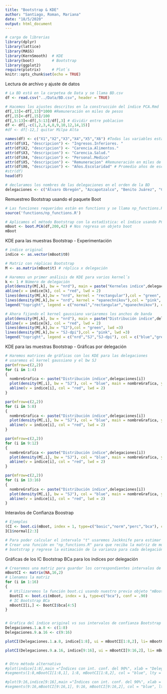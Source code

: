 ```yaml
---
title: "Bootstrap & KDE"
author: "Santiago, Roman, Mariana"
date: "18/5/2020"
output: html_document
---
```


```r
# carga de librerias
library(dplyr)
library(lattice)
library(MASS)
library(KernSmooth)  # KDE
library(boot)        # Bootstrap
library(ggplot2)    
require(plotrix)     # Plot´s
knitr::opts_chunk$set(echo = TRUE)
```

Lectura de archivo y ajuste de datos
```r
# La BD está en la carpetea de Data y se llama BD.csv
df <- read.csv("../Data/BD.csv", header = TRUE)

# Hacemos los ajustes descritos en la construcción del índice PCA.Rmd
df[,13]<-df[,13]*1000 #Remuneración en miles de pesos
df[,15]<-df[,15]/100 
df[,5:13]<-df[,5:13]/df[,3] # dividir entre poblacion
df <- df[,-c(1,2,3,4,8,9,10,12,14,15)]
#df <- df[-12,] quitar Milpa Alta

names(df) <- c("X1","X2","X3","X4","X5","X6") #Todas las variables estan en terminos poblacionales
attr(df$X1, "descripcion") <- "Ingresos.Inferiores. "
attr(df$X2, "descripcion") <- "Carencia.Alimentos."
attr(df$X3, "descripcion") <- "Carencia.Salud."
attr(df$X4, "descripcion") <- "Personal.Medico"
attr(df$X5, "descripcion") <- "Remuneracion" #Remuneración en miles de pesos
attr(df$X6, "descripcion") <- "Años.Escolaridad" # Promedio años de escolaridad
#str(df)
head(df)

# declaramos los nombres de las delegaciones en el orden de la BD
delegaciones <- c("Álvaro Obregón", "Azcapotzalco", "Benito Juárez", "Coyoacán", "Cuajimalpa de Morelos", "Cuauhtémoc", "Gustavo A. Madero","Iztacalco","Iztapalapa","La Magdalena Contreras", "Miguel Hidalgo", "Milpa Alta", "Tláhuac", "Tlalpan", "Venustiano Carranza", "Xochimilco")
```
Remuestreo Bootstrap usando el paquete Boot
```r
# Las funciones requeridas están en functions y se llama np_functions.R
source('functions/np_functions.R')

# Aplicamos el método Bootstrap con la estadística: el índice usando PCA
mBoot <- boot.PCA(df,200,42) # Nos regresa un objeto boot
mBoot

```

KDE para las muestras Bootstrap - Experimentación
```r
# indice original
indice <- as.vector(mBoot$t0)

# Matriz con réplicas Bootstrap
M <- as.matrix(mBoot$t) # réplica x delegación

# Haremos un primer análisis de KDE para varios kernel´s
k <- 1 # Número de delegación
plot(density(M[,k], bw = "nrd"), main = paste("Kerneles indice",delegaciones[k]), col = "blue", lwd =3, ylim = c(0,1)) #SJ/SJ-dpi otras maneras de escoger el bandwith
abline(v = indice[k], col = "red", lwd = 2)
lines(density(M[,k],bw = "nrd", kernel = "rectangular"),col = "green", lwd =3)
lines(density(M[,k],bw = "nrd", kernel = "epanechnikov"),col = "pink", lwd =3)
legend("topright", legend = c("normal","rectangular","epanechnikov"), col = c("blue","green","pink"), lwd = c(3,3)) 

# Ahora fijando el kernel gaussiano variaremos los anchos de banda
plot(density(M[,k], bw = "nrd"), main = paste("Distribución indice",delegaciones[k]," distintos bw"), col = "blue", lwd =3, ylim = c(0,1)) 
abline(v = indice[k], col = "red", lwd = 2)
lines(density(M[,k],bw = "SJ"),col = "green", lwd =3)
lines(density(M[,k],bw = "SJ-dpi"),col = "pink", lwd =3)
legend("topright", legend = c("nrd","SJ","SJ-dpi"), col = c("blue","green","pink"), lwd = c(3,3)) 

```

KDE para las muestras Bootstrap - Gráficas por delegación
```r
# Haremos matrices de gráficas con los KDE para las delegaciones
# usaremos el kernel gaussiano y el bw SJ
par(mfrow=c(2,2))
for (i in 1:4)
{
  nombreGrafica <- paste("Distribución índice",delegaciones[i])
  plot(density(M[,i], bw = "SJ"), col = "blue", main = nombreGrafica, ylab="probalidad",xlab="valor del índice", lwd = 2) 
  abline(v = indice[i], col = "red", lwd = 2)
}

par(mfrow=c(2,2))
for (i in 5:8)
{
  nombreGrafica <- paste("Distribución índice",delegaciones[i])
  plot(density(M[,i], bw = "SJ"), col = "blue", main = nombreGrafica, ylab="probalidad",xlab="valor del índice", lwd = 2) 
  abline(v = indice[i], col = "red", lwd = 2)
}

par(mfrow=c(2,2))
for (i in 9:12)
{
  nombreGrafica <- paste("Distribución índice",delegaciones[i])
  plot(density(M[,i], bw = "SJ"), col = "blue", main = nombreGrafica, ylab="probalidad",xlab="valor del índice", lwd = 2) 
  abline(v = indice[i], col = "red", lwd = 2)
}

par(mfrow=c(2,2))
for (i in 13:16)
{
  nombreGrafica <- paste("Distribución índice",delegaciones[i])
  plot(density(M[,i], bw = "SJ"), col = "blue", main = nombreGrafica, ylab="probalidad",xlab="valor del índice", lwd = 2) 
  abline(v = indice[i], col = "red", lwd = 2)
}
```


Interavlos de Confianza Boostrap
```r
# Ejemplos
(CI <- boot.ci(mBoot, index = 1, type=c("basic","norm","perc","bca"), conf = .90))
IC1$normal[2:3]

# Para poder calcular el intervalo "t" usaremos Jackknife para estimar la varianza
# Crear una función en "np_functions.R" para que reciba la matriz de muestras
# bootstrap y regrese la estimación de la varianza para cada delegación


```

Gráficas de los IC Bootstrap BCa para los índices por delegación
```r
# Crearemos una matriz para guardar los correspondientes intervalos de confianza
mBootCI <- matrix(NA,16,2)
# Llenamos la matriz
for (i in 1:16)
{
  # Utilizaremos la función boot.ci usando nuestro previo objeto "mBoot"
  BootCI <- boot.ci(mBoot, index = i, type=c("bca"), conf = .90)
  # IC Bootstrap BCa
  mBootCI[i,] <- BootCI$bca[4:5]
}


# Grafica del índice original vs sus intervalos de confianza Bootstrap BCa
Delegaciones.1.a.8 <- c(1:8)
Delegaciones.9.a.16 <- c(9:16)

plotCI(Delegaciones.1.a.8, indice[1:8], ui = mBootCI[1:8,2], li= mBootCI[1:8,1], main ="Índices con int. conf. del 90%", col = "red")

plotCI(Delegaciones.9.a.16, indice[9:16], ui = mBootCI[9:16,2], li= mBootCI[9:16,1], main ="Índices con int. conf. del 90%", col = "red")


# Otro método alternativo
#plot(indice[1:8],main ="Índices con int. conf. del 90%", xlab = "Delegaciones 1 a 8", ylab = "índice")
#segments(1:8,mBootCI[1:8,1], 1:8, mBootCI[1:8,2], col = "blue", lty = 2)

#plot(9:16,indice[9:16],main ="Índices con int. conf. del 90%", xlab = "Delegaciones 9 a 16", ylab = "índice")
#segments(9:16,mBootCI[9:16,1], 9:16, mBootCI[9:16,2], col = "blue", lty = 2)

```

